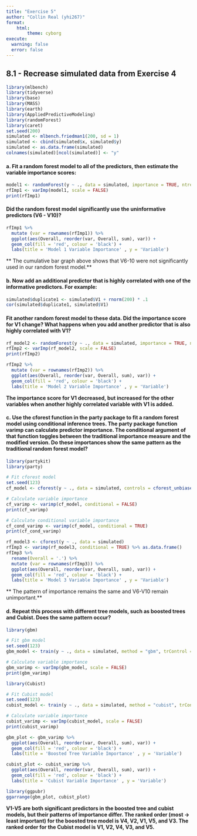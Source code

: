 ```yaml
---
title: "Exercise 5"
author: "Collin Real (yhi267)"
format:
    html: 
        theme: cyborg
execute: 
  warning: false
  error: false
---
```


## 8.1 - Recrease simulated data from Exercise 4
```r
library(mlbench)
library(tidyverse)
library(base)
library(MASS)
library(earth)
library(AppliedPredictiveModeling)
library(randomForest)
library(caret)
set.seed(200)
simulated <- mlbench.friedman1(200, sd = 1)
simulated <- cbind(simulated$x, simulated$y)
simulated <- as.data.frame(simulated)
colnames(simulated)[ncol(simulated)] <- "y"
```

#### a. Fit a random forest model to all of the predictors, then estimate the variable importance scores:

```r
model1 <- randomForest(y ~ ., data = simulated, importance = TRUE, ntree = 1000)
rfImp1 <- varImp(model1, scale = FALSE)
print(rfImp1)
```

#### Did the random forest model significantly use the uninformative predictors (V6 - V10)?

```r
rfImp1 %>% 
  mutate (var = rownames(rfImp1)) %>%
  ggplot(aes(Overall, reorder(var, Overall, sum), var)) + 
  geom_col(fill = 'red', colour = 'black') + 
  labs(title = 'Model 1 Variable Importance' , y = 'Variable')
```

** The cumulative bar graph above shows that V6-10 were not significantly used in our random forest model.**

#### b. Now add an additional predictor that is highly correlated with one of the informative predictors. For example:

```r
simulated$duplicate1 <- simulated$V1 + rnorm(200) * .1
cor(simulated$duplicate1, simulated$V1)
```

#### Fit another random forest model to these data. Did the importance score for V1 change? What happens when you add another predictor that is also highly correlated with V1?
```r
rf_model2 <- randomForest(y ~ ., data = simulated, importance = TRUE, ntree = 1000)
rfImp2 <- varImp(rf_model2, scale = FALSE)
print(rfImp2)
```

```r
rfImp2 %>% 
  mutate (var = rownames(rfImp2)) %>%
  ggplot(aes(Overall, reorder(var, Overall, sum), var)) + 
  geom_col(fill = 'red', colour = 'black') + 
  labs(title = 'Model 2 Variable Importance' , y = 'Variable')
```

**The importance score for V1 decreased, but increased for the other variables when another highly correlated variable with V1 is added.**

#### c. Use the cforest function in the party package to fit a random forest model using conditional inference trees. The party package function varimp can calculate predictor importance. The conditional argument of that function toggles between the traditional importance measure and the modified version. Do these importances show the same pattern as the traditional random forest model?
```r
library(partykit)
library(party)

# Fit cforest model
set.seed(123)
cf_model <- cforest(y ~ ., data = simulated, controls = cforest_unbiased(ntree = 1000))

# Calculate variable importance
cf_varimp <- varimp(cf_model, conditional = FALSE)
print(cf_varimp)
```

```r
# Calculate conditional variable importance
cf_cond_varimp <- varimp(cf_model, conditional = TRUE)
print(cf_cond_varimp)
```

```r
rf_model3 <- cforest(y ~ ., data = simulated)
rfImp3 <- varimp(rf_model3, conditional = TRUE) %>% as.data.frame()
rfImp3 %>% 
  rename(Overall = '.') %>%
  mutate (var = rownames(rfImp3)) %>%
  ggplot(aes(Overall, reorder(var, Overall, sum), var)) + 
  geom_col(fill = 'red', colour = 'black') + 
  labs(title = 'Model 3 Variable Importance' , y = 'Variable')
```

** The pattern of importance remains the same and V6-V10 remain unimportant.**

#### d. Repeat this process with different tree models, such as boosted trees and Cubist. Does the same pattern occur?

```r
library(gbm)

# Fit gbm model
set.seed(123)
gbm_model <- train(y ~ ., data = simulated, method = "gbm", trControl = trainControl(method = "cv"), verbose = FALSE)

# Calculate variable importance
gbm_varimp <- varImp(gbm_model, scale = FALSE)
print(gbm_varimp)
```

```r
library(Cubist)

# Fit Cubist model
set.seed(123)
cubist_model <- train(y ~ ., data = simulated, method = "cubist", trControl = trainControl(method = "cv"))

# Calculate variable importance
cubist_varimp <- varImp(cubist_model, scale = FALSE)
print(cubist_varimp)
```

```r
gbm_plot <- gbm_varimp %>% 
  ggplot(aes(Overall, reorder(var, Overall, sum), var)) + 
  geom_col(fill = 'red', colour = 'black') + 
  labs(title = 'Boosted Tree Variable Importance' , y = 'Variable')
```
```r
cubist_plot <- cubist_varimp %>% 
  ggplot(aes(Overall, reorder(var, Overall, sum), var)) + 
  geom_col(fill = 'red', colour = 'black') + 
  labs(title = 'Cubist Variable Importance' , y = 'Variable')
```

```r
library(ggpubr)
ggarrange(gbm_plot, cubist_plot)
```

**V1-V5 are both significant predictors in the boosted tree and cubist models, but their patterns of importance differ. The ranked order (most -> least important) for the boosted tree model is V4, V2, V1, V5, and V3. The ranked order for the Cubist model is V1, V2, V4, V3, and V5.**